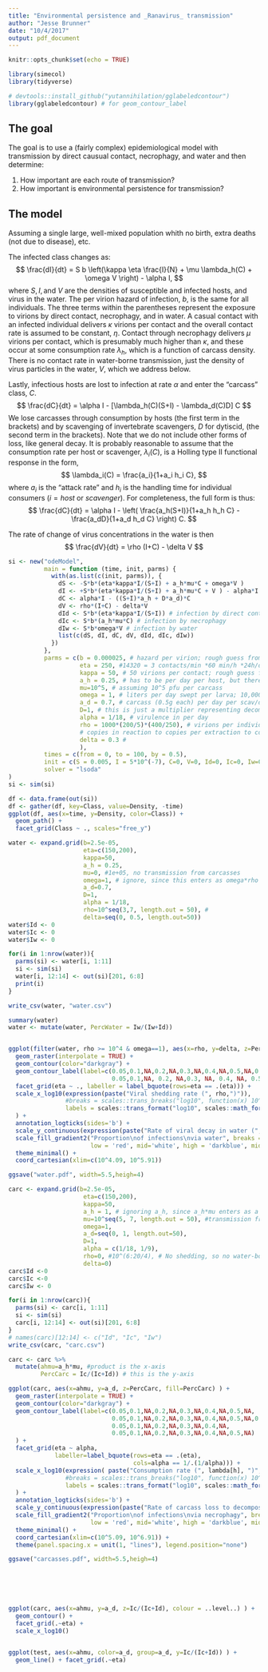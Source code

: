 ```yaml
---
title: "Environmental persistence and _Ranavirus_ transmission"
author: "Jesse Brunner"
date: "10/4/2017"
output: pdf_document
---
```


```r
knitr::opts_chunk$set(echo = TRUE)
```

```r
library(simecol)
library(tidyverse)

# devtools::install_github("yutannihilation/gglabeledcontour")
library(gglabeledcontour) # for geom_contour_label
```

## The goal 
The goal is to use a (fairly complex) epidemiological model with transmission by direct causual contact, necrophagy, and water and then determine: 

1.  How important are each route of transmission? 
2.  How important is environmental persistence for transmission?

## The model

Assuming a single large, well-mixed population whith no birth, extra deaths (not due to disease), etc.

The infected class changes as:
$$
\frac{dI}{dt} = S b \left(\kappa \eta \frac{I}{N} + \mu \lambda_h(C) + \omega V \right) - \alpha I,
$$
where $S,I, \text{and } V$ are the densities of susceptible and infected hosts, and virus in the water. The per virion hazard of infection, $b$, is the same for all individuals. The three terms within the parentheses represent the exposure to virions by direct contact, necrophagy, and in water. A casual contact with an infected individual delivers $\kappa$ virions per contact and the overall contact rate is assumed to be constant, $\eta$. Contact through necrophagy delivers $\mu$ virions per contact, which is presumably much higher than $\kappa$, and these occur at some consumption rate $\lambda_h$, which is a function of carcass density. There is no contact rate in water-borne transmission, just the density of virus particles in the water, $V$, which we address below. 

Lastly, infectious hosts are lost to infection at rate $\alpha$ and enter the "carcass" class, $C$.
$$
\frac{dC}{dt} = \alpha I - [\lambda_h(C)(S+I) - \lambda_d(C)D] C
$$
We lose carcasses through consumption by hosts (the first term in the brackets) and by scavenging of invertebrate scavengers, $D$ for dytiscid, (the second term in the brackets). Note that we do not include other forms of loss, like general decay. It is probably reasonable to assume that the consumption rate per host or scavenger, $\lambda_i(C)$, is a Holling type II functional response in the form, 
$$
\lambda_i(C) = \frac{a_i}{1+a_i h_i C},
$$
where $a_i$ is the "attack rate" and $h_i$ is the handling time for individual consumers ($i=host \text{ or } scavenger$).  For completeness, the full form is thus:
$$
\frac{dC}{dt} = \alpha I - \left( \frac{a_h(S+I)}{1+a_h h_h C} - \frac{a_dD}{1+a_d h_d C} \right) C.
$$

The rate of change of virus concentrations in the water is then
$$
\frac{dV}{dt} = \rho (I+C) - \delta V
$$

```r
si <- new("odeModel",
          main = function (time, init, parms) {
            with(as.list(c(init, parms)), {
              dS <- -S*b*(eta*kappa*I/(S+I) + a_h*mu*C + omega*V ) 
              dI <- +S*b*(eta*kappa*I/(S+I) + a_h*mu*C + V ) - alpha*I
              dC <- alpha*I - ((S+I)*a_h + D*a_d)*C
              dV <- rho*(I+C) - delta*V
              dId <- S*b*(eta*kappa*I/(S+I)) # infection by direct contact
              dIc <- S*b*(a_h*mu*C) # infection by necrophagy
              dIw <- S*b*omega*V # infection by water
              list(c(dS, dI, dC, dV, dId, dIc, dIw))
            })
          },
          parms = c(b = 0.000025, # hazard per virion; rough guess from RV_Heterogeneity_Tools_Presentation.pdf from Brunner et al. 2005. 
                    eta = 250, #14320 = 3 contacts/min *60 min/h *24h/d, # contacts per day per L in 350L  tank, per Brunner et al. 2017
                    kappa = 50, # 50 virions per contact; rough guess from Brunner et al. 2017. Ecology 98:576-582
                    a_h = 0.25, # has to be per day per host, but there needs to be some conversion to keep units right.
                    mu=10^5, # assuming 10^5 pfu per carcass
                    omega = 1, # liters per day swept per larva; 10,000 cm * 0.1 cm cross section
                    a_d = 0.7, # carcass (0.5g each) per day per scav/decomposer; rough approx from average of a between two ponds in Le Sage in prep
                    D=1, # this is just a multiplier representing decomposer + scavenger density
                    alpha = 1/18, # virulence in per day
                    rho = 1000*(200/5)*(400/250), # virions per individual; rough guess from Brunner et al, in review, performance of nonlethal...
                    # copies in reaction to copies per extraction to copies shed per animals in a day
                    delta = 0.3 # 
                    ),
          times = c(from = 0, to = 100, by = 0.5),
          init = c(S = 0.005, I = 5*10^(-7), C=0, V=0, Id=0, Ic=0, Iw=0), # densities per L
          solver = "lsoda"
)
si <- sim(si)

df <- data.frame(out(si))
df <- gather(df, key=Class, value=Density, -time)
ggplot(df, aes(x=time, y=Density, color=Class)) + 
  geom_path() + 
  facet_grid(Class ~ ., scales="free_y")

```


```r
water <- expand.grid(b=2.5e-05, 
                     eta=c(150,200), 
                     kappa=50, 
                     a_h = 0.25, 
                     mu=0, #1e+05, no transmission from carcasses
                     omega=1, # ignore, since this enters as omega*rho
                     a_d=0.7,
                     D=1, 
                     alpha = 1/18, 
                     rho=10^seq(3,7, length.out = 50), # 
                     delta=seq(0, 0.5, length.out=50))
water$Id <- 0
water$Ic <- 0
water$Iw <- 0

for(i in 1:nrow(water)){
  parms(si) <- water[i, 1:11]
  si <- sim(si)
  water[i, 12:14] <- out(si)[201, 6:8]
  print(i)
}

write_csv(water, "water.csv")
```

```r
summary(water)
water <- mutate(water, PercWater = Iw/(Iw+Id))


ggplot(filter(water, rho >= 10^4 & omega==1), aes(x=rho, y=delta, z=PercWater, fill=PercWater) ) +
  geom_raster(interpolate = TRUE) + 
  geom_contour(color="darkgray") + 
  geom_contour_label(label=c(0.05,0.1,NA,0.2,NA,0.3,NA,0.4,NA,0.5,NA,0.6,NA,
                             0.05,0.1,NA, 0.2, NA,0.3, NA, 0.4, NA, 0.5, NA))+ 
  facet_grid(eta ~ ., labeller = label_bquote(rows=eta == .(eta))) + 
  scale_x_log10(expression(paste("Viral shedding rate (", rho,")")), 
                #breaks = scales::trans_breaks("log10", function(x) 10^x),
                labels = scales::trans_format("log10", scales::math_format(10^.x))
  ) + 
  annotation_logticks(sides='b') +
  scale_y_continuous(expression(paste("Rate of viral decay in water (", delta,")"))) + 
  scale_fill_gradient2("Proportion\nof infections\nvia water", breaks = 0:10/10, 
                       low = 'red', mid='white', high = 'darkblue', midpoint=0.5) + 
  theme_minimal() + 
  coord_cartesian(xlim=c(10^4.09, 10^5.91))

ggsave("water.pdf", width=5.5,heigh=4)

```


```r
carc <- expand.grid(b=2.5e-05, 
                     eta=c(150,200), 
                     kappa=50, 
                     a_h = 1, # ignoring a_h, since a_h*mu enters as a product
                     mu=10^seq(5, 7, length.out = 50), #transmission from carcasses
                     omega=1,
                     a_d=seq(0, 1, length.out=50),
                     D=1, 
                     alpha = c(1/18, 1/9), 
                     rho=0, #10^(6:20/4), # No shedding, so no water-borne transmission
                     delta=0)
carc$Id <-0
carc$Ic <-0
carc$Iw <- 0

for(i in 1:nrow(carc)){
  parms(si) <- carc[i, 1:11]
  si <- sim(si)
  carc[i, 12:14] <- out(si)[201, 6:8]
}
# names(carc)[12:14] <- c("Id", "Ic", "Iw")
write_csv(carc, "carc.csv")
```

```r
carc <- carc %>% 
  mutate(ahmu=a_h*mu, #product is the x-axis
         PercCarc = Ic/(Ic+Id)) # this is the y-axis

ggplot(carc, aes(x=ahmu, y=a_d, z=PercCarc, fill=PercCarc) ) +
  geom_raster(interpolate = TRUE) + 
  geom_contour(color="darkgray") + 
  geom_contour_label(label=c(0.05,0.1,NA,0.2,NA,0.3,NA,0.4,NA,0.5,NA,
                             0.05,0.1,NA,0.2,NA,0.3,NA,0.4,NA,0.5,NA,0.6,NA,
                             0.05,0.1,NA,0.2,NA,0.3,NA,0.4,NA,
                             0.05,0.1,NA,0.2,NA,0.3,NA,0.4,NA,0.5,NA)
  ) +
  facet_grid(eta ~ alpha, 
             labeller=label_bquote(rows=eta == .(eta), 
                                   cols=alpha == 1/.(1/alpha))) + 
  scale_x_log10(expression( paste("Consumption rate (", lambda[h], ")", "" %*% "", "virions per carcass (", mu, ")")  ) , 
                #breaks = scales::trans_breaks("log10", function(x) 10^x),
                labels = scales::trans_format("log10", scales::math_format(10^.x))
  ) + 
  annotation_logticks(sides='b') +
  scale_y_continuous(expression(paste("Rate of carcass loss to decomposers (", lambda[d],D, ")"))) + 
  scale_fill_gradient2("Proportion\nof infections\nvia necrophagy", breaks = 0:10/10, 
                       low = 'red', mid='white', high = 'darkblue', midpoint=0.5) + 
  theme_minimal() + 
  coord_cartesian(xlim=c(10^5.09, 10^6.91)) + 
  theme(panel.spacing.x = unit(1, "lines"), legend.position="none")

ggsave("carcasses.pdf", width=5.5,heigh=4)






ggplot(carc, aes(x=ahmu, y=a_d, z=Ic/(Ic+Id), colour = ..level..) ) +
  geom_contour() +
  facet_grid(.~eta) + 
  scale_x_log10()


ggplot(test, aes(x=ahmu, color=a_d, group=a_d, y=Ic/(Ic+Id)) ) + 
  geom_line() + facet_grid(.~eta)
```

